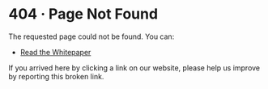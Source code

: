 # 404 · Page Not Found

The requested page could not be found. You can:

- [Read the Whitepaper](/)

If you arrived here by clicking a link on our website, please help us improve by reporting this broken link.
